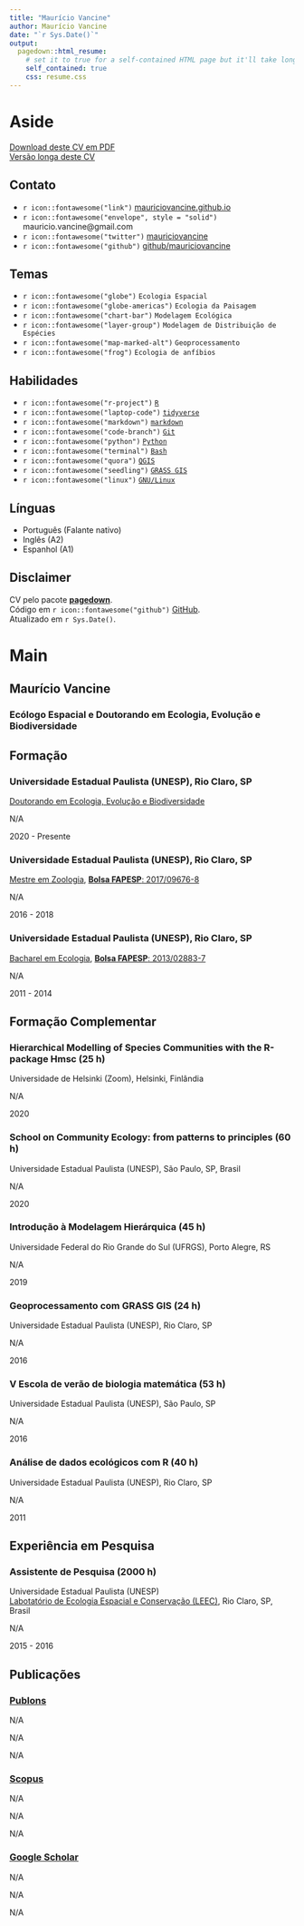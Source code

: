 ```yaml
---
title: "Maurício Vancine"
author: Maurício Vancine
date: "`r Sys.Date()`"
output:
  pagedown::html_resume:
    # set it to true for a self-contained HTML page but it'll take longer to render
    self_contained: true
    css: resume.css
---
```


Aside
================================================================================

<i class='fas fa-file-pdf'></i> [Download deste CV em PDF](https://mauriciovancine.github.io/cv/cv-mauricio-vancine-pt-academic-short.pdf)  
<i class='fas fa-download'></i> [Versão longa deste CV](https://mauriciovancine.github.io/cv/cv-mauricio-vancine-pt-academic-complete.html)

Contato {#contact}
--------------------------------------------------------------------------------
- `r icon::fontawesome("link")` [mauriciovancine.github.io](https://mauriciovancine.github.io/)
- `r icon::fontawesome("envelope", style = "solid")` mauricio.vancine@gmail.com
- `r icon::fontawesome("twitter")` [mauriciovancine](https://twitter.com/mauriciovancine)
- `r icon::fontawesome("github")` [github/mauriciovancine](https://github.com/mauriciovancine)

Temas {#contact}
--------------------------------------------------------------------------------
- `r icon::fontawesome("globe")` `Ecologia Espacial`
- `r icon::fontawesome("globe-americas")` `Ecologia da Paisagem`
- `r icon::fontawesome("chart-bar")` `Modelagem Ecológica`
- `r icon::fontawesome("layer-group")` `Modelagem de Distribuição de Espécies`
- `r icon::fontawesome("map-marked-alt")` `Geoprocessamento`
- `r icon::fontawesome("frog")` `Ecologia de anfíbios`

Habilidades {#skills}
--------------------------------------------------------------------------------
- `r icon::fontawesome("r-project")` [`R`](https://www.r-project.org/)
- `r icon::fontawesome("laptop-code")` [`tidyverse`](https://www.tidyverse.org/)
- `r icon::fontawesome("markdown")` [`markdown`](https://daringfireball.net/projects/markdown/)
- `r icon::fontawesome("code-branch")` [`Git`](https://git-scm.com/)
- `r icon::fontawesome("python")` [`Python`](https://www.python.org/)
- `r icon::fontawesome("terminal")` [`Bash`](https://www.gnu.org/software/bash/)
- `r icon::fontawesome("quora")` [`QGIS`](https://qgis.org/en/site/)
- `r icon::fontawesome("seedling")` [`GRASS GIS`](https://grass.osgeo.org/)
- `r icon::fontawesome("linux")` [`GNU/Linux`](https://www.gnu.org/gnu/linux-and-gnu.html)

Línguas {#skills}
--------------------------------------------------------------------------------
- Português (Falante nativo)
- Inglês (A2)
- Espanhol (A1)

Disclaimer
------------------------------------
CV pelo pacote [**pagedown**](https://github.com/rstudio/pagedown).  
Código em `r icon::fontawesome("github")` [GitHub](https://github.com/mauriciovancine/cv).  
Atualizado em `r Sys.Date()`.

Main
================================================================================

Maurício Vancine {#title}
--------------------------------------------------------------------------------

### Ecólogo Espacial e Doutorando em Ecologia, Evolução e Biodiversidade

Formação {data-icon=graduation-cap}
--------------------------------------------------------------------------------

### Universidade Estadual Paulista (UNESP), Rio Claro, SP

[Doutorando em Ecologia, Evolução e Biodiversidade](https://ib.rc.unesp.br/#!/pos-graduacao/secao-tecnica-de-pos/programas/ecologia-e-biodiversidade/apresentacao-novo/)

N/A

2020 - Presente

### Universidade Estadual Paulista (UNESP), Rio Claro, SP

[Mestre em Zoologia](https://ib.rc.unesp.br/#!/pos-graduacao/secao-tecnica-de-pos/programas/zoologia/), [**Bolsa FAPESP**: 2017/09676-8](https://bv.fapesp.br/en/bolsas/172826/effect-of-landscape-modifications-and-climate-changes-on-the-persistence-of-amphibians-in-the-atlant/)

N/A

2016 - 2018

### Universidade Estadual Paulista (UNESP), Rio Claro, SP

[Bacharel em Ecologia](https://ib.rc.unesp.br/#!/graduacao/cursos-conselho-de-curso/ecologia/), [**Bolsa FAPESP**: 2013/02883-7](https://bv.fapesp.br/en/bolsas/142421/effect-of-fragmentation-on-the-persistence-of-anuran-amphibians-amphibia-anura-within-the-atlanti/)

N/A

2011 - 2014

Formação Complementar {data-icon=book}
--------------------------------------------------------------------------------

### Hierarchical Modelling of Species Communities with the R-package Hmsc (25 h)

Universidade de Helsinki (Zoom), Helsinki, Finlândia

N/A

2020

### School on Community Ecology: from patterns to principles (60 h)

Universidade Estadual Paulista (UNESP), São Paulo, SP, Brasil

N/A

2020

### Introdução à Modelagem Hierárquica (45 h)

Universidade Federal do Rio Grande do Sul (UFRGS), Porto Alegre, RS

N/A

2019

### Geoprocessamento com GRASS GIS (24 h)

Universidade Estadual Paulista (UNESP), Rio Claro, SP

N/A

2016

### V Escola de verão de biologia matemática (53 h)

Universidade Estadual Paulista (UNESP), São Paulo, SP

N/A

2016

### Análise de dados ecológicos com R (40 h)

Universidade Estadual Paulista (UNESP), Rio Claro, SP

N/A

2011

Experiência em Pesquisa {data-icon=laptop}
--------------------------------------------------------------------------------

### Assistente de Pesquisa (2000 h)

Universidade Estadual Paulista (UNESP)  
[Labotatório de Ecologia Espacial e Conservação (LEEC)](https://ib.rc.unesp.br/#!/departamentos/ecologia/leec/home/), Rio Claro, SP, Brasil

N/A

2015 - 2016

Publicações {data-icon=file}
--------------------------------------------------------------------------------

### [Publons](https://publons.com/researcher/F-7305-2016/)

N/A

N/A

N/A

### [Scopus](https://www.scopus.com/authid/detail.uri?authorId=57193451888) 

N/A

N/A

N/A

### [Google Scholar](https://scholar.google.com/citations?user=i-2xZBQAAAAJ)

N/A

N/A

N/A
